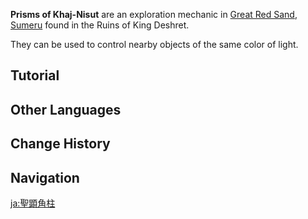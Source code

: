 {{Stub|add infobox image}}
{{Terminology Infobox
|image     = Prism of Khaj-Nisut.png
|type      = Exploration
|region    = Sumeru
|subregion = Great Red Sand
}}
'''Prisms of Khaj-Nisut''' are an exploration mechanic in [[Great Red Sand]], [[Sumeru]] found in the Ruins of King Deshret.

They can be used to control nearby objects of the same color of light.

==Tutorial==
{{Transclude|Tutorial/Prism of Khaj-Nisut}}

==Other Languages==
{{Other Languages
|en      = Prism of Khaj-Nisut
|zhs     = 圣显棱柱
|zhs_rm  = Shèngxiǎn Léngzhù
|zht     = 聖顯稜柱
|zht_rm  = Shèngxiǎn Léngzhù
|zh_tl   = 
|ja      = 聖顕角柱
|ja_rm   = Seiken Kakuchuu{{Assumed}}
|ja_tl   = Hierophanic Prism{{Sino|ja|zh|part=1}}
|ko      = 성현의 프리즘
|ko_rm   = Seonghyeon-ui Peurijeum
|ko_tl   = Prism of Hierophany
|es      = Prisma de la coronación
|es_tl   = Prism of the Coronation
|fr      = Prisme de Khaj-Nisut
|fr_tl   = Prism of Khaj-Nisut
|ru      = Призма иерофанта
|ru_tl   = Prism of Hierophant
|th      = Hierophant's Prism
|vi      = Lăng Trụ Khaj-Nisut
|vi_tl   = 
|de      = Khaj-Nisut-Prisma
|de_tl   = Khaj-Nisut Prism
|id      = Prism of Khaj-Nisut
|pt      = Prisma da Hierofania
|pt_tl   = Prism of Hierophany
|tr      = 
|tr_tl   = 
|it      = 
|it_tl   = 
}}

==Change History==
{{Change History|3.1}}

==Navigation==
{{Exploration Navbox|Sumeru}}

[[ja:聖顕角柱]]